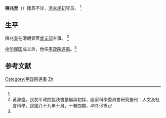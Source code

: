 '''陳兆奎'''（{{bd|？||？|}}）籍贯不详，[[清末|清末]][[民初|民初]]官员。 <ref name=hys/>

==生平==
陳兆奎在清朝曾官[[度支部|度支部]]主事。 <ref name=hys>黃源盛，民初平政院裁決書整編與初探，國家科學委員會研究彙刊：人文及社會科學，民國八十九年十月，十卷四期，493-515</ref>

[[中华民国|中华民国]]成立后，他任[[平政院评事|平政院评事]]。<ref name=hys/>

==参考文献==
{{reflist}}

{{清朝人物小作品}}
{{DEFAULTSORT:Chen陈}}
[[Category:平政院评事|Category:平政院评事]]
[[Category:陈姓|Zh]]